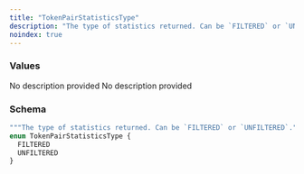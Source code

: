 ```yaml
---
title: "TokenPairStatisticsType"
description: "The type of statistics returned. Can be `FILTERED` or `UNFILTERED`."
noindex: true
---
```


### Values

<ResponseField name="FILTERED" type="enum">
  No description provided
</ResponseField>

<ResponseField name="UNFILTERED" type="enum">
  No description provided
</ResponseField>

### Schema


```graphql 
"""The type of statistics returned. Can be `FILTERED` or `UNFILTERED`."""
enum TokenPairStatisticsType {
  FILTERED
  UNFILTERED
}
```
